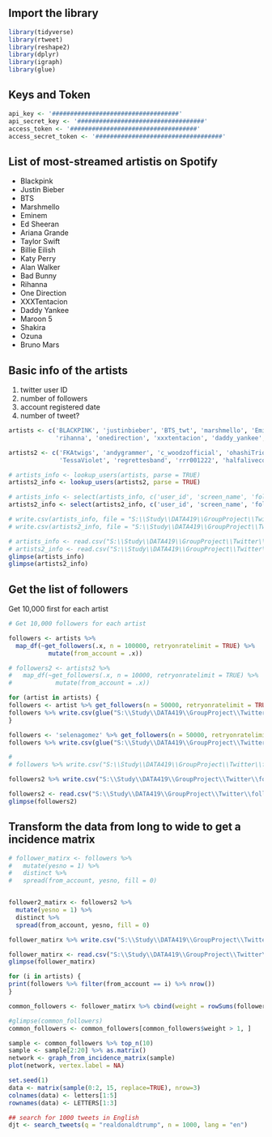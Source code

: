 ## Import the library
```{r}
library(tidyverse)
library(rtweet)
library(reshape2)
library(dplyr)
library(igraph)
library(glue)
```

## Keys and Token
```{r}
api_key <- '###################################'
api_secret_key <- '###################################'
access_token <- '###################################'
access_secret_token <- '###################################'
```

## List of most-streamed artistis on Spotify
- Blackpink 
- Justin Bieber
- BTS 
- Marshmello
- Eminem
- Ed Sheeran
- Ariana Grande 
- Taylor Swift
- Billie Eilish
- Katy Perry
- Alan Walker
- Bad Bunny
- Rihanna
- One Direction
- XXXTentacion
- Daddy Yankee
- Maroon 5
- Shakira
- Ozuna
- Bruno Mars

## Basic info of the artists

1. twitter user ID
2. number of followers
3. account registered date 
4. number of tweet?

```{r}
artists <- c('BLACKPINK', 'justinbieber', 'BTS_twt', 'marshmello', 'Eminem', 'edsheeran', 'taylorswift13', 'billieeilish', 'katyperry', 'IAmAlanWalker', 'sanbenito',
             'rihanna', 'onedirection', 'xxxtentacion', 'daddy_yankee', 'maroon5', 'shakira', 'ozuna', 'BrunoMars')

artists2 <- c('FKAtwigs', 'andygrammer', 'c_woodzofficial', 'ohashiTrio', 'sadgirlsloan', 'BeachBunnyMusic', 'CAVETOWN', 'clairo', 'oneruel', 'Olivertree',
              'TessaViolet', 'regrettesband', 'rrr001222', 'halfaliveco', 'Sugababes', 'BANNERSMUSIC', 'alliex', 'beforeyouexit', 'Ruellemusic', 'morguemami')

```

```{r}
# artists_info <- lookup_users(artists, parse = TRUE)
artists2_info <- lookup_users(artists2, parse = TRUE)
```

```{r}
# artists_info <- select(artists_info, c('user_id', 'screen_name', 'followers_count', 'friends_count', 'account_created_at'))
artists2_info <- select(artists2_info, c('user_id', 'screen_name', 'followers_count', 'friends_count', 'account_created_at'))
```

```{r}
# write.csv(artists_info, file = "S:\\Study\\DATA419\\GroupProject\\Twitter\\artists_info.csv")
# write.csv(artists2_info, file = "S:\\Study\\DATA419\\GroupProject\\Twitter\\artists2_info.csv")
```

```{r}
# artists_info <- read.csv("S:\\Study\\DATA419\\GroupProject\\Twitter\\artists_info.csv")
# artists2_info <- read.csv("S:\\Study\\DATA419\\GroupProject\\Twitter\\artists2_info.csv")
glimpse(artists_info)
glimpse(artists2_info)
```

## Get the list of followers 
Get 10,000 first for each artist

```{r}
# Get 10,000 followers for each artist

followers <- artists %>%
  map_df(~get_followers(.x, n = 100000, retryonratelimit = TRUE) %>% 
           mutate(from_account = .x))

# followers2 <- artists2 %>%
#   map_df(~get_followers(.x, n = 10000, retryonratelimit = TRUE) %>% 
#            mutate(from_account = .x))
```

```{r}
for (artist in artists) {
followers <- artist %>% get_followers(n = 50000, retryonratelimit = TRUE)
followers %>% write.csv(glue("S:\\Study\\DATA419\\GroupProject\\Twitter\\{artist}_followers.csv"))
}
```

```{r}
followers <- 'selenagomez' %>% get_followers(n = 50000, retryonratelimit = TRUE)
followers %>% write.csv(glue("S:\\Study\\DATA419\\GroupProject\\Twitter\\selenagomez_followers.csv"))

```
```{r}


# 
# followers %>% write.csv("S:\\Study\\DATA419\\GroupProject\\Twitter\\followers.csv")

followers2 %>% write.csv("S:\\Study\\DATA419\\GroupProject\\Twitter\\followers2_more.csv")
```
 
```{r}
followers2 <- read.csv("S:\\Study\\DATA419\\GroupProject\\Twitter\\followers2.csv")
glimpse(followers2)
```

## Transform the data from long to wide to get a incidence matrix
```{r}
# follower_matirx <- followers %>%
#   mutate(yesno = 1) %>%
#   distinct %>%
#   spread(from_account, yesno, fill = 0)


follower2_matirx <- followers2 %>%
  mutate(yesno = 1) %>%
  distinct %>%
  spread(from_account, yesno, fill = 0)
```

```{r}
follower_matirx %>% write.csv("S:\\Study\\DATA419\\GroupProject\\Twitter\\follower_matirx.csv")
```

```{r}
follower_matirx <- read.csv("S:\\Study\\DATA419\\GroupProject\\Twitter\\follower_matirx.csv")
glimpse(follower_matirx)
```

```{r}
for (i in artists) {
print(followers %>% filter(from_account == i) %>% nrow())
}
```


```{r}
common_followers <- follower_matirx %>% cbind(weight = rowSums(follower_matirx[2:20]))
```

```{r}
#glimpse(common_followers)
common_followers <- common_followers[common_followers$weight > 1, ]
```

```{r}
sample <- common_followers %>% top_n(10) 
sample <- sample[2:20] %>% as.matrix()
network <- graph_from_incidence_matrix(sample)
plot(network, vertex.label = NA)
```
```{r}
set.seed(1)
data <- matrix(sample(0:2, 15, replace=TRUE), nrow=3)
colnames(data) <- letters[1:5]
rownames(data) <- LETTERS[1:3]
```

```{r}
## search for 1000 tweets in English
djt <- search_tweets(q = "realdonaldtrump", n = 1000, lang = "en")
```
